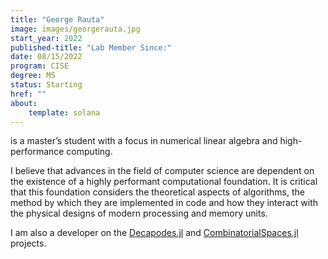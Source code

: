 ```yaml
---
title: "George Rauta"
image: images/georgerauta.jpg
start_year: 2022
published-title: "Lab Member Since:"
date: 08/15/2022
program: CISE
degree: MS
status: Starting
href: ""
about:
    template: solana
---
```


is a master's student with a focus in numerical linear algebra and high-performance computing.

I believe that advances in the field of computer science are dependent on the existence of a highly 
performant computational foundation. It is critical that this foundation considers the theoretical
aspects of algorithms, the method by which they are implemented in code and how they interact with the
physical designs of modern processing and memory units.

I am also a developer on the [Decapodes.jl](https://github.com/AlgebraicJulia/Decapodes.jl) and
[CombinatorialSpaces.jl](https://github.com/AlgebraicJulia/CombinatorialSpaces.jl) projects.
